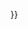 <noinclude>{{AutoTemplateDoc}}</noinclude>{{Recent Death|time={{<includeonly>subst:</includeonly>#time:c}}}}